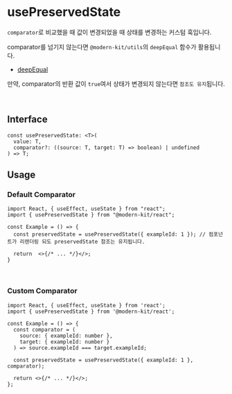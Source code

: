 # usePreservedState

`comparator`로 비교했을 때 값이 변경되었을 때 상태를 변경하는 커스텀 훅입니다.

comparator를 넘기지 않는다면 `@modern-kit/utils`의 `deepEqual` 함수가 활용됩니다.
  - [deepEqual](https://modern-agile-team.github.io/modern-kit/docs/utils/common/deepEqual)

만약, comparator의 반환 값이 `true`여서 상태가 변경되지 않는다면 `참조도 유지`됩니다.

<br />

## Interface
```tsx
const usePreservedState: <T>(
  value: T,
  comparator?: ((source: T, target: T) => boolean) | undefined
) => T;
```

## Usage
### Default Comparator
```tsx
import React, { useEffect, useState } from "react";
import { usePreservedState } from "@modern-kit/react";

const Example = () => {
  const preservedState = usePreservedState({ exampleId: 1 }); // 컴포넌트가 리렌더링 되도 preservedState 참조는 유지됩니다.

  return  <>{/* ... */}</>;
}
```

<br />

### Custom Comparator
```tsx
import React, { useEffect, useState } from 'react';
import { usePreservedState } from '@modern-kit/react';

const Example = () => {
  const comparator = (
    source: { exampleId: number },
    target: { exampleId: number }
  ) => source.exampleId === target.exampleId;

  const preservedState = usePreservedState({ exampleId: 1 }, comparator);

  return <>{/* ... */}</>;
};

```
